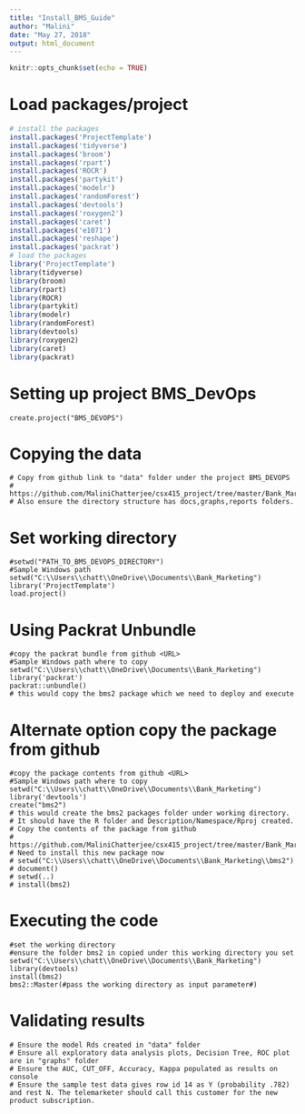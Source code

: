 ```yaml
---
title: "Install_BMS_Guide"
author: "Malini"
date: "May 27, 2018"
output: html_document
---
```


```r
knitr::opts_chunk$set(echo = TRUE)
```


\newpage


# Load packages/project
```r

# install the packages
install.packages('ProjectTemplate')
install.packages('tidyverse')
install.packages('broom')
install.packages('rpart')
install.packages('ROCR')
install.packages('partykit')
install.packages('modelr')
install.packages('randomForest')
install.packages('devtools')
install.packages('roxygen2')
install.packages('caret')
install.packages('e1071')
install.packages('reshape')
install.packages('packrat')
# load the packages
library('ProjectTemplate')
library(tidyverse)
library(broom)
library(rpart)
library(ROCR)
library(partykit)
library(modelr)
library(randomForest)
library(devtools)
library(roxygen2)
library(caret)
library(packrat)
```

# Setting up project BMS_DevOps
```BMS_DEVOPS

create.project("BMS_DEVOPS")

```

# Copying the data 
```Copy

# Copy from github link to "data" folder under the project BMS_DEVOPS
# https://github.com/MaliniChatterjee/csx415_project/tree/master/Bank_Marketing/data
# Also ensure the directory structure has docs,graphs,reports folders.
```
# Set working directory
```setwd

#setwd("PATH_TO_BMS_DEVOPS_DIRECTORY")
#Sample Windows path 
setwd("C:\\Users\\chatt\\OneDrive\\Documents\\Bank_Marketing")
library('ProjectTemplate')
load.project()
```
# Using Packrat Unbundle
```unbundle

#copy the packrat bundle from github <URL>
#Sample Windows path where to copy 
setwd("C:\\Users\\chatt\\OneDrive\\Documents\\Bank_Marketing")
library('packrat')
packrat::unbundle()
# this would copy the bms2 package which we need to deploy and execute
```

# Alternate option copy the package from github
```package_creation

#copy the package contents from github <URL>
#Sample Windows path where to copy 
setwd("C:\\Users\\chatt\\OneDrive\\Documents\\Bank_Marketing")
library('devtools')
create("bms2")
# this would create the bms2 packages folder under working directory.
# It should have the R folder and Description/Namespace/Rproj created.
# Copy the contents of the package from github 
# https://github.com/MaliniChatterjee/csx415_project/tree/master/Bank_Marketing/bms2
# Need to install this new package now
# setwd("C:\\Users\\chatt\\OneDrive\\Documents\\Bank_Marketing\\bms2")
# document()
# setwd(..)
# install(bms2)
```

# Executing the code
```run
#set the working directory
#ensure the folder bms2 in copied under this working directory you set
setwd("C:\\Users\\chatt\\OneDrive\\Documents\\Bank_Marketing")
library(devtools)
install(bms2)
bms2::Master(#pass the working directory as input parameter#)
```

# Validating results
```validate
# Ensure the model Rds created in "data" folder
# Ensure all exploratory data analysis plots, Decision Tree, ROC plot are in "graphs" folder
# Ensure the AUC, CUT_OFF, Accuracy, Kappa populated as results on console
# Ensure the sample test data gives row id 14 as Y (probability .782) and rest N. The telemarketer should call this customer for the new product subscription.
```

